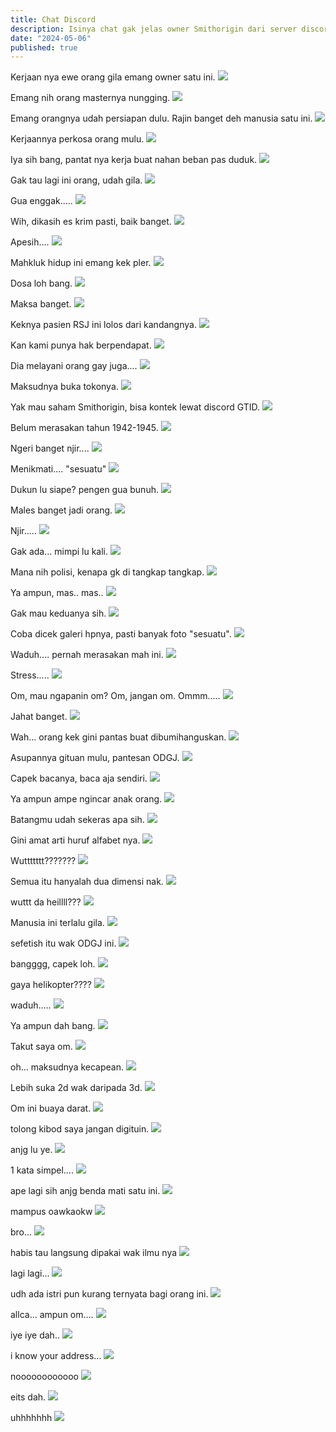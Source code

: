 ```yaml
---
title: Chat Discord
description: Isinya chat gak jelas owner Smithorigin dari server discord GTID. 
date: "2024-05-06"
published: true
---
```


Kerjaan nya ewe orang gila emang owner satu ini.
![](/dosa/chat-discord/1.png)

Emang nih orang masternya nungging.
![](/dosa/chat-discord/2.png)

Emang orangnya udah persiapan dulu. Rajin banget deh manusia satu ini.
![](/dosa/chat-discord/3.png)

Kerjaannya perkosa orang mulu.
![](/dosa/chat-discord/4.png)

Iya sih bang, pantat nya kerja buat nahan beban pas duduk.
![](/dosa/chat-discord/5.png)

Gak tau lagi ini orang, udah gila.
![](/dosa/chat-discord/6.png)

Gua enggak.....
![](/dosa/chat-discord/7.png)

Wih, dikasih es krim pasti, baik banget.
![](/dosa/chat-discord/8.png)

Apesih....
![](/dosa/chat-discord/9.jpg)

Mahkluk hidup ini emang kek pler.
![](/dosa/chat-discord/10.png)

Dosa loh bang.
![](/dosa/chat-discord/11.jpg)

Maksa banget.
![](/dosa/chat-discord/12.png)

Keknya pasien RSJ ini lolos dari kandangnya.
![](/dosa/chat-discord/13.png)

Kan kami punya hak berpendapat.
![](/dosa/chat-discord/14.png)

Dia melayani orang gay juga....
![](/dosa/chat-discord/15.png)

Maksudnya buka tokonya.
![](/dosa/chat-discord/16.png)

Yak mau saham Smithorigin, bisa kontek lewat discord GTID.
![](/dosa/chat-discord/17.png)

Belum merasakan tahun 1942-1945.
![](/dosa/chat-discord/18.png)

Ngeri banget njir....
![](/dosa/chat-discord/19.png)

Menikmati.... "sesuatu"
![](/dosa/chat-discord/20.png)

Dukun lu siape? pengen gua bunuh.
![](/dosa/chat-discord/21.png)

Males banget jadi orang.
![](/dosa/chat-discord/22.png)

Njir.....
![](/dosa/chat-discord/23.png)

Gak ada... mimpi lu kali.
![](/dosa/chat-discord/24.png)

Mana nih polisi, kenapa gk di tangkap tangkap.
![](/dosa/chat-discord/25.png)

Ya ampun, mas.. mas..
![](/dosa/chat-discord/26.png)

Gak mau keduanya sih.
![](/dosa/chat-discord/27.png)

Coba dicek galeri hpnya, pasti banyak foto "sesuatu".
![](/dosa/chat-discord/28.png)

Waduh.... pernah merasakan mah ini.
![](/dosa/chat-discord/29.jpg)

Stress.....
![](/dosa/chat-discord/30.png)

Om, mau ngapanin om? Om, jangan om. Ommm.....
![](/dosa/chat-discord/31.png)

Jahat banget.
![](/dosa/chat-discord/32.png)

Wah... orang kek gini pantas buat dibumihanguskan.
![](/dosa/chat-discord/33.png)

Asupannya gituan mulu, pantesan ODGJ.
![](/dosa/chat-discord/34.png)

Capek bacanya, baca aja sendiri.
![](/dosa/chat-discord/35.png)

Ya ampun ampe ngincar anak orang.
![](/dosa/chat-discord/36.png)

Batangmu udah sekeras apa sih.
![](/dosa/chat-discord/37.png)

Gini amat arti huruf alfabet nya.
![](/dosa/chat-discord/38.png)

Wuttttttt???????
![](/dosa/chat-discord/39.png)

Semua itu hanyalah dua dimensi nak.
![](/dosa/chat-discord/40.png)

wuttt da heillll???
![](/dosa/chat-discord/41.png)

Manusia ini terlalu gila.
![](/dosa/chat-discord/42.jpg)

sefetish itu wak ODGJ ini.
![](/dosa/chat-discord/43.jpg)

bangggg, capek loh.
![](/dosa/chat-discord/44.jpg)

gaya helikopter????
![](/dosa/chat-discord/45.png)

waduh.....
![](/dosa/chat-discord/46.png)

Ya ampun dah bang.
![](/dosa/chat-discord/47.jpg)

Takut saya om.
![](/dosa/chat-discord/48.png)

oh... maksudnya kecapean.
![](/dosa/chat-discord/49.png)

Lebih suka 2d wak daripada 3d.
![](/dosa/chat-discord/50.png)

Om ini buaya darat.
![](/dosa/chat-discord/51.png)

tolong kibod saya jangan digituin.
![](/dosa/chat-discord/52.png)

anjg lu ye.
![](/dosa/chat-discord/53.png)

1 kata simpel....
![](/dosa/chat-discord/54.png)

ape lagi sih anjg benda mati satu ini.
![](/dosa/chat-discord/55.jpg)

mampus oawkaokw
![](/dosa/chat-discord/56.png)

bro...
![](/dosa/chat-discord/57.png)

habis tau langsung dipakai wak ilmu nya
![](/dosa/chat-discord/58.png)

lagi lagi...
![](/dosa/chat-discord/59.png)

udh ada istri pun kurang ternyata bagi orang ini.
![](/dosa/chat-discord/60.png)

allca... ampun om....
![](/dosa/chat-discord/61.png)

iye iye dah..
![](/dosa/chat-discord/62.png)

i know your address...
![](/dosa/chat-discord/63.png)

noooooooooooo
![](/dosa/chat-discord/64.png)

eits dah.
![](/dosa/chat-discord/65.png)

uhhhhhhh
![](/dosa/chat-discord/66.jpg)
